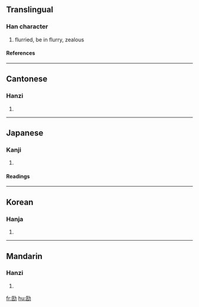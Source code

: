 ==Translingual==
===Han character===
{{Han char|rad=力|as=06|sn=8|four=7472<sub>7</sub>|canj=尸土大尸 (SGKS)}}
# flurried, be in flurry, zealous
====References====
{{Han ref|kx=0147.140|dkj=02336|dj=0331.220|hdz=10369.090|uh=52BB|ud=21179|bh=A8F1|bd=43249}}
----

==Cantonese==
===Hanzi===
{{yue-hanzi|jyut=|y=hong1}}
# {{defn|Cantonese}}
----
==Japanese==
===Kanji===
{{ja-kanji|grade=|rs=力06}}
# {{defn|Japanese}} 
====Readings====
{{ja-readings|on=[[きょう]] (kyō), [[こう]] (kō)|kun=[[あわてる]] (awateru)}}
----
==Korean==
===Hanja===
{{ko-hanja|hangeul=광|rv=gwang|mr=kwang}}
# {{defn|Korean}}
----
==Mandarin==
===Hanzi===
{{cmn-hanzi|pin=kuāng (kuang1)|wg=k'uang<sup>1</sup>}}
# {{defn|Mandarin}}

[[fr:劻]]
[[hu:劻]]